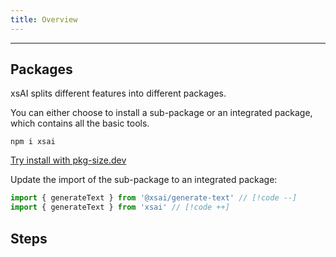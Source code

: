 ```yaml
---
title: Overview
---
```


---

## Packages

xsAI splits different features into different packages.

You can either choose to install a sub-package or an integrated package,
which contains all the basic tools.

```package-install
npm i xsai
```

[Try install with pkg-size.dev](https://pkg-size.dev/xsai)

Update the import of the sub-package to an integrated package:

```ts
import { generateText } from '@xsai/generate-text' // [!code --]
import { generateText } from 'xsai' // [!code ++]
```

## Steps

<Cards>
  <Card
    title="Generating Text"
    description="Call to LLM starts with a bundle size of about 1KB."
    href="generate/text"
    external={false}
  />
</Cards>
